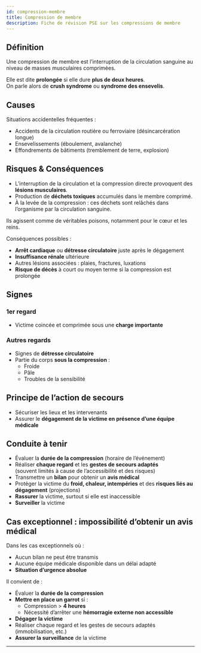 ---
id: compression-membre
title: Compression de membre
description: Fiche de révision PSE sur les compressions de membre
---


## Définition

Une compression de membre est l’interruption de la circulation sanguine au niveau de masses musculaires comprimées.

Elle est dite **prolongée** si elle dure **plus de deux heures**.  
On parle alors de **crush syndrome** ou **syndrome des ensevelis**.

## Causes

Situations accidentelles fréquentes :

- Accidents de la circulation routière ou ferroviaire (désincarcération longue)
- Ensevelissements (éboulement, avalanche)
- Effondrements de bâtiments (tremblement de terre, explosion)

## Risques & Conséquences

- L’interruption de la circulation et la compression directe provoquent des **lésions musculaires**.
- Production de **déchets toxiques** accumulés dans le membre comprimé.
- À la levée de la compression : ces déchets sont relâchés dans l’organisme par la circulation sanguine.

<Admonition type="danger">
Ils agissent comme de véritables poisons, notamment pour le cœur et les reins.
</Admonition>

Conséquences possibles :

- **Arrêt cardiaque** ou **détresse circulatoire** juste après le dégagement
- **Insuffisance rénale** ultérieure
- Autres lésions associées : plaies, fractures, luxations
- **Risque de décès** à court ou moyen terme si la compression est prolongée

## Signes

### 1er regard

- Victime coincée et comprimée sous une **charge importante**

### Autres regards

- Signes de **détresse circulatoire**
- Partie du corps **sous la compression** :
  - Froide
  - Pâle
  - Troubles de la sensibilité

## Principe de l’action de secours

- Sécuriser les lieux et les intervenants
- Assurer le **dégagement de la victime en présence d’une équipe médicale**

## Conduite à tenir

- Évaluer la **durée de la compression** (horaire de l’événement)
- Réaliser **chaque regard** et les **gestes de secours adaptés**  
  (souvent limités à cause de l’accessibilité et des risques)
- Transmettre un **bilan** pour obtenir un **avis médical**
- Protéger la victime du **froid, chaleur, intempéries** et des **risques liés au dégagement** (projections)
- **Rassurer** la victime, surtout si elle est inaccessible
- **Surveiller** la victime

## Cas exceptionnel : impossibilité d’obtenir un avis médical

Dans les cas exceptionnels où :

- Aucun bilan ne peut être transmis
- Aucune équipe médicale disponible dans un délai adapté
- **Situation d’urgence absolue**

Il convient de :

- Évaluer la **durée de la compression**
- **Mettre en place un garrot** si :
  - Compression > **4 heures**
  - Nécessité d’arrêter une **hémorragie externe non accessible**
- **Dégager la victime**
- Réaliser chaque regard et les gestes de secours adaptés (immobilisation, etc.)
- **Assurer la surveillance** de la victime

---
